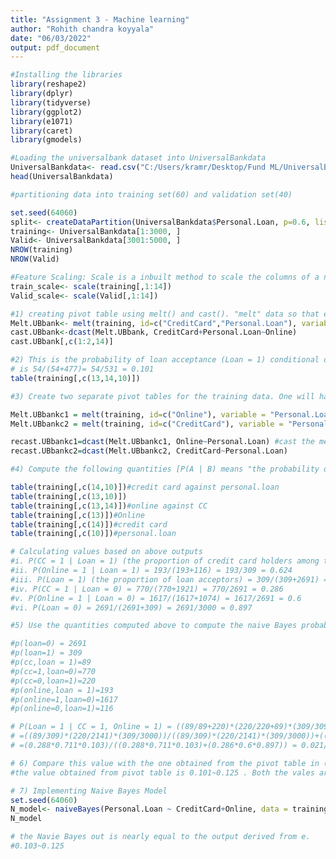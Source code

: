 ```yaml
---
title: "Assignment 3 - Machine learning"
author: "Rohith chandra koyyala"
date: "06/03/2022"
output: pdf_document
---
```





```r
#Installing the libraries
library(reshape2)
library(dplyr)
library(tidyverse)
library(ggplot2)
library(e1071)
library(caret)
library(gmodels)

```


```r
#Loading the universalbank dataset into UniversalBankdata
UniversalBankdata<- read.csv("C:/Users/kramr/Desktop/Fund ML/UniversalBank.csv", header = TRUE)
head(UniversalBankdata)

#partitioning data into training set(60) and validation set(40)

set.seed(64060)
split<- createDataPartition(UniversalBankdata$Personal.Loan, p=0.6, list = FALSE)
training<- UniversalBankdata[1:3000, ]
Valid<- UniversalBankdata[3001:5000, ]
NROW(training)
NROW(Valid)

#Feature Scaling: Scale is a inbuilt method to scale the columns of a numeric matrix
train_scale<- scale(training[,1:14])
Valid_scale<- scale(Valid[,1:14])

```
```r
#1) creating pivot table using melt() and cast(). "melt" data so that each row is a unique id-variable combination. then cast the melted data into any form.
Melt.UBbank<- melt(training, id=c("CreditCard","Personal.Loan"), variable = "Online")
cast.UBbank<-dcast(Melt.UBbank, CreditCard+Personal.Loan~Online)
cast.UBbank[,c(1:2,14)]
```



```r
#2) This is the probability of loan acceptance (Loan = 1) conditional on having a bank credit card (CC = 1) and being an active user of online banking services (Online = 1)
# is 54/(54+477)= 54/531 = 0.101
table(training[,c(13,14,10)])
```

```r
#3) Create two separate pivot tables for the training data. One will have Loan (rows) as a function of Online (columns) and the other will have Loan (rows) as a function of CC.

Melt.UBbankc1 = melt(training, id=c("Online"), variable = "Personal.Loan") # Loan (rows) as a function of Online (columns)
Melt.UBbankc2 = melt(training, id=c("CreditCard"), variable = "Personal.Loan") # Loan (rows) as a function of CC

recast.UBbankc1=dcast(Melt.UBbankc1, Online~Personal.Loan) #cast the melted data
recast.UBbankc2=dcast(Melt.UBbankc2, CreditCard~Personal.Loan)
```
```r
#4) Compute the following quantities [P(A | B) means "the probability of A given B"]:

table(training[,c(14,10)])#credit card against personal.loan
table(training[,c(13,10)])
table(training[,c(13,14)])#online against CC
table(training[,c(13)])#Online
table(training[,c(14)])#credit card
table(training[,c(10)])#personal.loan

# Calculating values based on above outputs
#i. P(CC = 1 | Loan = 1) (the proportion of credit card holders among the loan acceptors) = 89/(89+220) = 89/309 = 0.288
#ii. P(Online = 1 | Loan = 1) = 193/(193+116) = 193/309 = 0.624
#iii. P(Loan = 1) (the proportion of loan acceptors) = 309/(309+2691) = 309/3000 = 0.103
#iv. P(CC = 1 | Loan = 0) = 770/(770+1921) = 770/2691 = 0.286
#v. P(Online = 1 | Loan = 0) = 1617/(1617+1074) = 1617/2691 = 0.6
#vi. P(Loan = 0) = 2691/(2691+309) = 2691/3000 = 0.897


```
```r
#5) Use the quantities computed above to compute the naive Bayes probability P(Loan = 1 | CC = 1, Online = 1).

#p(loan=0) = 2691
#p(loan=1) = 309
#p(cc,loan = 1)=89
#p(cc=1,loan=0)=770
#p(cc=0,loan=1)=220
#p(online,loan = 1)=193
#p(online=1,loan=0)=1617
#p(online=0,loan=1)=116

# P(Loan = 1 | CC = 1, Online = 1) = ((89/89+220)*(220/220+89)*(309/309+2691))/((89/89+220)*(220/220+89)*(309/309+2691))+((770/770+1921)*(1617/1617+1074)*(2691/2691+309))
# =((89/309)*(220/2141)*(309/3000))/((89/309)*(220/2141)*(309/3000))+((770/2691)*(1617/2691)*(2691/3000))
# =(0.288*0.711*0.103)/((0.288*0.711*0.103)+(0.286*0.6*0.897)) = 0.021/0.021+0.154 = 0.021/0.175 =0.125
```
```r
# 6) Compare this value with the one obtained from the pivot table in (2). Which is a more accurate estimate?
#the value obtained from pivot table is 0.101~0.125 . Both the vales are approximately equal. The value obtained in task 2 is more accurate as we have taken the exact values from the pivot table.
```

```r
# 7) Implementing Naive Bayes Model
set.seed(64060)
N_model<- naiveBayes(Personal.Loan ~ CreditCard+Online, data = training)
N_model

# the Navie Bayes out is nearly equal to the output derived from e.
#0.103~0.125
```



